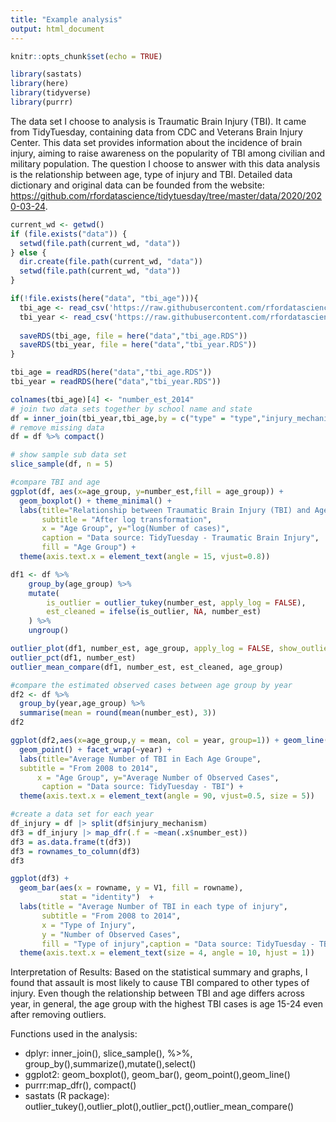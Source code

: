 ```yaml
---
title: "Example analysis"
output: html_document
---
```


```r
knitr::opts_chunk$set(echo = TRUE)
```

```r
library(sastats)
library(here)
library(tidyverse)
library(purrr)
```

The data set I choose to analysis is Traumatic Brain Injury (TBI). It came from TidyTuesday, containing data from CDC and Veterans Brain Injury Center. This data set provides information about the incidence of brain injury, aiming to raise awareness on the popularity of TBI among civilian and military population.
The question I choose to answer with this data analysis is the relationship between age, type of injury and TBI. 
Detailed data dictionary and original data can be founded from the website:
<https://github.com/rfordatascience/tidytuesday/tree/master/data/2020/2020-03-24>.

```r
current_wd <- getwd()
if (file.exists("data")) {
  setwd(file.path(current_wd, "data"))
} else {
  dir.create(file.path(current_wd, "data"))
  setwd(file.path(current_wd, "data"))
}

if(!file.exists(here("data", "tbi_age"))){
  tbi_age <- read_csv('https://raw.githubusercontent.com/rfordatascience/tidytuesday/master/data/2020/2020-03-24/tbi_age.csv')
  tbi_year <- read_csv('https://raw.githubusercontent.com/rfordatascience/tidytuesday/master/data/2020/2020-03-24/tbi_year.csv')
  
  saveRDS(tbi_age, file = here("data","tbi_age.RDS"))
  saveRDS(tbi_year, file = here("data","tbi_year.RDS"))
}

tbi_age = readRDS(here("data","tbi_age.RDS"))
tbi_year = readRDS(here("data","tbi_year.RDS"))
```

```r
colnames(tbi_age)[4] <- "number_est_2014"
# join two data sets together by school name and state
df = inner_join(tbi_year,tbi_age,by = c("type" = "type","injury_mechanism" = "injury_mechanism", "rate_est"="rate_est"))
# remove missing data
df = df %>% compact()

# show sample sub data set 
slice_sample(df, n = 5)
```

```r
#compare TBI and age 
ggplot(df, aes(x=age_group, y=number_est,fill = age_group)) + 
  geom_boxplot() + theme_minimal() + 
  labs(title="Relationship between Traumatic Brain Injury (TBI) and Age",
       subtitle = "After log transformation",
       x = "Age Group", y="log(Number of cases)", 
       caption = "Data source: TidyTuesday - Traumatic Brain Injury",
       fill = "Age Group") + 
  theme(axis.text.x = element_text(angle = 15, vjust=0.8))
```

```r
df1 <- df %>%
    group_by(age_group) %>% 
    mutate(
        is_outlier = outlier_tukey(number_est, apply_log = FALSE), 
        est_cleaned = ifelse(is_outlier, NA, number_est) 
    ) %>% 
    ungroup()

outlier_plot(df1, number_est, age_group, apply_log = FALSE, show_outliers = TRUE)
outlier_pct(df1, number_est)
outlier_mean_compare(df1, number_est, est_cleaned, age_group) 
```

```r
#compare the estimated observed cases between age group by year
df2 <- df %>%
  group_by(year,age_group) %>%
  summarise(mean = round(mean(number_est), 3))
df2

ggplot(df2,aes(x=age_group,y = mean, col = year, group=1)) + geom_line() +
  geom_point() + facet_wrap(~year) +
  labs(title="Average Number of TBI in Each Age Groupe", 
  subtitle = "From 2008 to 2014",
      x = "Age Group", y="Average Number of Observed Cases", 
       caption = "Data source: TidyTuesday - TBI") + 
  theme(axis.text.x = element_text(angle = 90, vjust=0.5, size = 5))
```

```r
#create a data set for each year
df_injury = df |> split(df$injury_mechanism)
df3 = df_injury |> map_dfr(.f = ~mean(.x$number_est))
df3 = as.data.frame(t(df3))
df3 = rownames_to_column(df3)
df3

ggplot(df3) +
  geom_bar(aes(x = rowname, y = V1, fill = rowname), 
           stat = "identity")  +
  labs(title = "Average Number of TBI in each type of injury",
       subtitle = "From 2008 to 2014",
       x = "Type of Injury", 
       y = "Number of Observed Cases",
       fill = "Type of injury",caption = "Data source: TidyTuesday - TBI") +
  theme(axis.text.x = element_text(size = 4, angle = 10, hjust = 1))
```

Interpretation of Results:
Based on the statistical summary and graphs, I found that assault is most likely to cause TBI compared to other types of injury. Even though the relationship between TBI and age differs across year, in general, the age group with the highest TBI cases is age 15-24 even after removing outliers. 

Functions used in the analysis: 

- dplyr: inner_join(), slice_sample(), %>%, group_by(),summarize(),mutate(),select()
- ggplot2: geom_boxplot(), geom_bar(), geom_point(),geom_line()
- purrr:map_dfr(), compact()
- sastats (R package): outlier_tukey(),outlier_plot(),outlier_pct(),outlier_mean_compare()




